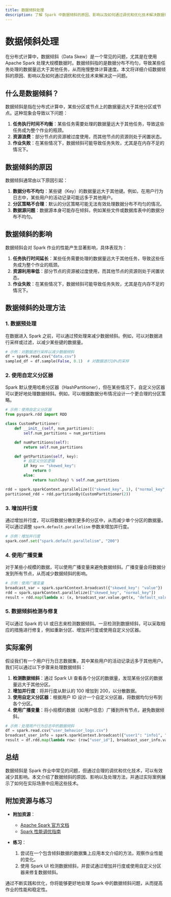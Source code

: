 ```yaml
---
title: 数据倾斜处理
description: 了解 Spark 中数据倾斜的原因、影响以及如何通过调优和优化技术解决数据倾斜问题。
---
```


# 数据倾斜处理

在分布式计算中，数据倾斜（Data Skew）是一个常见的问题，尤其是在使用 Apache Spark 处理大规模数据时。数据倾斜指的是数据分布不均匀，导致某些任务处理的数据量远大于其他任务，从而拖慢整体计算速度。本文将详细介绍数据倾斜的原因、影响以及如何通过调优和优化技术来解决这一问题。

## 什么是数据倾斜？

数据倾斜是指在分布式计算中，某些分区或节点上的数据量远大于其他分区或节点。这种现象会导致以下问题：

1. **任务执行时间不均衡**：某些任务需要处理的数据量远大于其他任务，导致这些任务成为整个作业的瓶颈。
2. **资源浪费**：部分节点的资源被过度使用，而其他节点的资源则处于闲置状态。
3. **作业失败**：在某些情况下，数据倾斜可能导致任务失败，尤其是在内存不足的情况下。

## 数据倾斜的原因

数据倾斜通常由以下原因引起：

1. **数据分布不均匀**：某些键（Key）的数据量远大于其他键。例如，在用户行为日志中，某些用户的活动记录可能远多于其他用户。
2. **分区策略不合理**：默认的分区策略可能无法有效处理数据分布不均匀的情况。
3. **数据源问题**：数据源本身可能存在倾斜，例如某些文件或数据库表中的数据分布不均匀。

## 数据倾斜的影响

数据倾斜会对 Spark 作业的性能产生显著影响，具体表现为：

1. **任务执行时间延长**：某些任务需要处理的数据量远大于其他任务，导致这些任务成为整个作业的瓶颈。
2. **资源利用率低**：部分节点的资源被过度使用，而其他节点的资源则处于闲置状态。
3. **作业失败**：在某些情况下，数据倾斜可能导致任务失败，尤其是在内存不足的情况下。

## 数据倾斜的处理方法

### 1. 数据预处理

在数据进入 Spark 之前，可以通过预处理来减少数据倾斜。例如，可以对数据进行采样或过滤，以减少某些键的数据量。

```python
# 示例：对数据进行采样以减少数据倾斜
df = spark.read.csv("data.csv")
sampled_df = df.sample(False, 0.1)  # 对数据进行10%的采样
```

### 2. 使用自定义分区器

Spark 默认使用哈希分区器（HashPartitioner），但在某些情况下，自定义分区器可以更好地处理数据倾斜。例如，可以根据数据分布情况设计一个更合理的分区策略。

```python
# 示例：使用自定义分区器
from pyspark.rdd import RDD

class CustomPartitioner:
    def __init__(self, num_partitions):
        self.num_partitions = num_partitions

    def numPartitions(self):
        return self.num_partitions

    def getPartition(self, key):
        # 自定义分区逻辑
        if key == "skewed_key":
            return 0
        else:
            return hash(key) % self.num_partitions

rdd = spark.sparkContext.parallelize([("skewed_key", 1), ("normal_key", 2)])
partitioned_rdd = rdd.partitionBy(CustomPartitioner(2))
```

### 3. 增加并行度

通过增加并行度，可以将数据分散到更多的分区中，从而减少单个分区的数据量。可以通过调整 `spark.default.parallelism` 参数来增加并行度。

```python
# 示例：增加并行度
spark.conf.set("spark.default.parallelism", "200")
```

### 4. 使用广播变量

对于某些小规模的数据，可以使用广播变量来避免数据倾斜。广播变量会将数据分发到所有节点，从而减少数据倾斜的影响。

```python
# 示例：使用广播变量
broadcast_var = spark.sparkContext.broadcast({"skewed_key": "value"})
rdd = spark.sparkContext.parallelize(["skewed_key", "normal_key"])
result = rdd.map(lambda x: (x, broadcast_var.value.get(x, "default_value")))
```

### 5. 数据倾斜检测与修复

可以通过 Spark 的 UI 或日志来检测数据倾斜。一旦检测到数据倾斜，可以采取相应的措施进行修复，例如重新分区、增加并行度或使用自定义分区器。

## 实际案例

假设我们有一个用户行为日志数据集，其中某些用户的活动记录远多于其他用户。我们可以通过以下步骤来处理数据倾斜：

1. **检测数据倾斜**：通过 Spark UI 查看各个分区的数据量，发现某些分区的数据量远大于其他分区。
2. **增加并行度**：将并行度从默认的 100 增加到 200，以分散数据。
3. **使用自定义分区器**：根据用户 ID 设计一个自定义分区器，将数据均匀分布到各个分区。
4. **使用广播变量**：将小规模的数据（如用户信息）广播到所有节点，避免数据倾斜。

```python
# 示例：处理用户行为日志中的数据倾斜
df = spark.read.csv("user_behavior_logs.csv")
broadcast_user_info = spark.sparkContext.broadcast({"user1": "info1", "user2": "info2"})
result = df.rdd.map(lambda row: (row["user_id"], broadcast_user_info.value.get(row["user_id"], "default_info")))
```

## 总结

数据倾斜是 Spark 作业中常见的问题，但通过合理的调优和优化技术，可以有效减少其影响。本文介绍了数据倾斜的原因、影响以及处理方法，并通过实际案例展示了如何在实际场景中应用这些技术。

## 附加资源与练习

- **附加资源**：
  - [Apache Spark 官方文档](https://spark.apache.org/docs/latest/)
  - [Spark 性能调优指南](https://spark.apache.org/docs/latest/tuning.html)

- **练习**：
  1. 尝试在一个包含倾斜数据的数据集上应用本文介绍的方法，观察作业性能的变化。
  2. 使用 Spark UI 检测数据倾斜，并尝试通过增加并行度或使用自定义分区器来修复数据倾斜。

通过不断实践和优化，你将能够更好地处理 Spark 中的数据倾斜问题，从而提高作业的性能和稳定性。